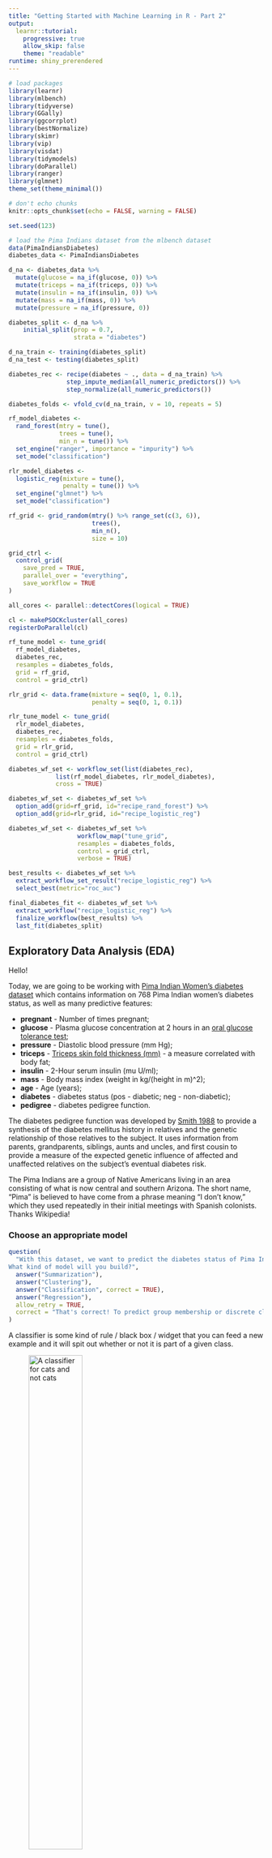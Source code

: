 ```yaml
---
title: "Getting Started with Machine Learning in R - Part 2"
output: 
  learnr::tutorial:
    progressive: true
    allow_skip: false
    theme: "readable"
runtime: shiny_prerendered
---
```


```r
# load packages
library(learnr)
library(mlbench)
library(tidyverse)
library(GGally)
library(ggcorrplot)
library(bestNormalize)
library(skimr)
library(vip)
library(visdat)
library(tidymodels)
library(doParallel)
library(ranger)
library(glmnet)
theme_set(theme_minimal())

# don't echo chunks
knitr::opts_chunk$set(echo = FALSE, warning = FALSE)

set.seed(123)

# load the Pima Indians dataset from the mlbench dataset
data(PimaIndiansDiabetes)
diabetes_data <- PimaIndiansDiabetes

d_na <- diabetes_data %>%
  mutate(glucose = na_if(glucose, 0)) %>%
  mutate(triceps = na_if(triceps, 0)) %>%
  mutate(insulin = na_if(insulin, 0)) %>%
  mutate(mass = na_if(mass, 0)) %>%
  mutate(pressure = na_if(pressure, 0))

diabetes_split <- d_na %>%
    initial_split(prop = 0.7, 
                  strata = "diabetes")

d_na_train <- training(diabetes_split)
d_na_test <- testing(diabetes_split)

diabetes_rec <- recipe(diabetes ~ ., data = d_na_train) %>%
                step_impute_median(all_numeric_predictors()) %>%
                step_normalize(all_numeric_predictors())

diabetes_folds <- vfold_cv(d_na_train, v = 10, repeats = 5)

rf_model_diabetes <- 
  rand_forest(mtry = tune(),
              trees = tune(),
              min_n = tune()) %>%
  set_engine("ranger", importance = "impurity") %>% 
  set_mode("classification") 

rlr_model_diabetes <- 
  logistic_reg(mixture = tune(), 
               penalty = tune()) %>%
  set_engine("glmnet") %>%
  set_mode("classification")

rf_grid <- grid_random(mtry() %>% range_set(c(3, 6)),
                       trees(),
                       min_n(),
                       size = 10)

grid_ctrl <-
  control_grid(
    save_pred = TRUE,
    parallel_over = "everything",
    save_workflow = TRUE
)

all_cores <- parallel::detectCores(logical = TRUE)

cl <- makePSOCKcluster(all_cores)
registerDoParallel(cl)

rf_tune_model <- tune_grid(
  rf_model_diabetes, 
  diabetes_rec,       
  resamples = diabetes_folds,
  grid = rf_grid,
  control = grid_ctrl)

rlr_grid <- data.frame(mixture = seq(0, 1, 0.1),
                       penalty = seq(0, 1, 0.1))

rlr_tune_model <- tune_grid(
  rlr_model_diabetes,  
  diabetes_rec,       
  resamples = diabetes_folds, 
  grid = rlr_grid,
  control = grid_ctrl)

diabetes_wf_set <- workflow_set(list(diabetes_rec),  
             list(rf_model_diabetes, rlr_model_diabetes), 
             cross = TRUE) 

diabetes_wf_set <- diabetes_wf_set %>%
  option_add(grid=rf_grid, id="recipe_rand_forest") %>%
  option_add(grid=rlr_grid, id="recipe_logistic_reg")

diabetes_wf_set <- diabetes_wf_set %>%
                   workflow_map("tune_grid",
                   resamples = diabetes_folds,
                   control = grid_ctrl,
                   verbose = TRUE) 

best_results <- diabetes_wf_set %>%
  extract_workflow_set_result("recipe_logistic_reg") %>%
  select_best(metric="roc_auc")

final_diabetes_fit <- diabetes_wf_set %>%
  extract_workflow("recipe_logistic_reg") %>%
  finalize_workflow(best_results) %>%
  last_fit(diabetes_split)
```

## Exploratory Data Analysis (EDA)

Hello!

Today, we are going to be working with [Pima Indian Women's diabetes
dataset](https://en.wikipedia.org/wiki/Akimel_O%27odham) which contains
information on 768 Pima Indian women's diabetes status, as well as many
predictive features:

-   **pregnant** - Number of times pregnant;
-   **glucose** - Plasma glucose concentration at 2 hours in an [oral
    glucose tolerance
    test](https://en.wikipedia.org/wiki/Glucose_tolerance_test);
-   **pressure** - Diastolic blood pressure (mm Hg);
-   **triceps** - [Triceps skin fold thickness
    (mm)](https://en.wikipedia.org/wiki/Anthropometry_of_the_upper_arm) -
    a measure correlated with body fat;
-   **insulin** - 2-Hour serum insulin (mu U/ml);
-   **mass** - Body mass index (weight in kg/(height in m)\^2);
-   **age** - Age (years);
-   **diabetes** - diabetes status (pos - diabetic; neg - non-diabetic);
-   **pedigree** - diabetes pedigree function.

The diabetes pedigree function was developed by [Smith
1988](https://www.ncbi.nlm.nih.gov/pmc/articles/PMC2245318/) to provide
a synthesis of the diabetes mellitus history in relatives and the
genetic relationship of those relatives to the subject. It uses
information from parents, grandparents, siblings, aunts and uncles, and
first cousin to provide a measure of the expected genetic influence of
affected and unaffected relatives on the subject's eventual diabetes
risk.

The Pima Indians are a group of Native Americans living in an area
consisting of what is now central and southern Arizona. The short name,
"Pima" is believed to have come from a phrase meaning "I don't know,"
which they used repeatedly in their initial meetings with Spanish
colonists. Thanks Wikipedia!

### Choose an appropriate model

```r
question(
  "With this dataset, we want to predict the diabetes status of Pima Indian women. 
What kind of model will you build?",
  answer("Summarization"),
  answer("Clustering"),
  answer("Classification", correct = TRUE),
  answer("Regression"),
  allow_retry = TRUE,
  correct = "That's correct! To predict group membership or discrete class labels, use classification models."
)
```

A classifier is some kind of rule / black box / widget that you can feed
a new example and it will spit out whether or not it is part of a given
class.

![A classifier for cats and not
cats](images/CatNotCat.jpg){height="50%"}

You can also have classifiers that categorise things into multiple (more
than two) categories e.g.

-   Which animal is this, out of the 12 animals I have trained my model
    on? 🐱
-   Do these test results indicate {none, stage 1, stage 2, stage 3,
    stage 4} cancer? 🚑
-   Is this email important, not important but not spam, or spam? 📧

### Analyse Missing data

Start off this case study by examining your data set and analyse any
missing values.

**Instructions** Use the `summary()` function from the *skimr* package
for an initial exploration of the Pima Indians dataset `diabetes_data`.

```r
____(diabetes_data)
```

```r
summary(diabetes_data)
```

Within this dataset, it is clear that the values of several variables
are zero when it is impossible for them to be so (i.e. this value could
not be zero if it was measured). Hence, we are dealing with "hidden"
missing data.

```r
question(
  "Which are the variables that have zero “values” that are actually likely to be missing:",
  answer("pregnant"),
  answer("glucose", correct = TRUE),
  answer("pressure", correct = TRUE),
  answer("triceps", correct = TRUE),
  answer("insulin", correct = TRUE),
  answer("mass", correct = TRUE),
  answer("pedigree"),
  answer("age"),
  answer("diabetes"),
  allow_retry = TRUE,
  correct = "That's correct!"
)
```

```r
question(
  "To handle this, what should be done with these zero values? ",
  answer("Leave them as zero values"),
  answer("Recode them as NA to indicate missingness", correct = TRUE),
  answer("Remove the rows containing zero values"),
  allow_retry = TRUE,
  correct = "That's correct! Recoding zero values as NA is a common approach to handle hidden missing data in a dataset. This allows for appropriate treatment and analysis of the missing values. Leaving them as zero values might incorrectly imply that the measurements were taken and resulted in a zero value. Removing the rows can lead to the loss of valuable information."
)
```

Let's create a new dataframe `d_na`, which has the missing values
recoded as `NA` and visualise it.

**Instructions**

-   Use the `vis_dat()` function to visualise the missing values of the
    `diabetes_data` object;
-   Use the `mutate()` function from the **dplyr** package to create a
    new dataframe called `d_na` and recode all the 0 values of the
    variables `glucose`, `triceps`, `insulin`, `mass` and `pressure` to
    NAs;
-   Use the `vis_miss()` function to visualise the variables of the new
    `d_na` dataframe.

```r
vis_miss(____)

d_na <- diabetes_data %>%
  ____(glucose = na_if(glucose, 0)) %>%
  mutate(____ = na_if(triceps, 0)) %>%
  mutate(insulin = na_if(____, 0)) %>%
  mutate(mass = ____(mass, 0)) %>%
  mutate(pressure = na_if(pressure, ____))

____(d_na)
```

```r
vis_miss(diabetes_data)

d_na <- diabetes_data %>%
  mutate(glucose = na_if(glucose, 0)) %>%
  mutate(triceps = na_if(triceps, 0)) %>%
  mutate(insulin = na_if(insulin, 0)) %>%
  mutate(mass = na_if(mass, 0)) %>%
  mutate(pressure = na_if(pressure, 0))

vis_miss(d_na)
```

## Our data budget and preprocessing steps

### Training and testing data

Training models based on all of your data at once is typically not a
good choice 🚫. Instead, you can create subsets of your data that you
use for different purposes, such as training your model and then testing
your model.

Creating training/testing splits reduces overfitting. When you evaluate
your model on data that it was not trained on, you get a better estimate
of how it will perform on new data.

**Instructions**

-   Use the `initial_split()` function to create a data split that
    divides the original data into 70%/30% sections and (roughly)
    divides the data into subsets based on the target/outcome variable's
    distribution;
-   Use the functions `training()` and `testing()` to assign the 70%
    partition to `d_na_train` and the 30% partition to `d_na_test`,
    respectively.

```r
# Split the data into training and test sets
set.seed(123) #so we all get the same results

diabetes_split <- d_na %>%
    initial_split(prop = ____, 
                  strata = ___)

d_na_train <- training(___)
d_na_test <- testing(___)

glimpse(d_na_train)
glimpse(____)
```

```r
set.seed(123)

diabetes_split <- d_na %>%
    initial_split(prop = 0.7, 
                  strata = diabetes)

d_na_train <- training(diabetes_split)
d_na_test <- testing(diabetes_split)

glimpse(d_na_train)
glimpse(d_na_test)
```

The code above takes an input data set and puts 70% of it into a
training dataset and 30% of it into a testing dataset; it chooses the
individual cases so that both sets are balanced in selling price.

*Stratified sampling would split within each quartile. This ensures that
the training and testing sets have a similar distribution of the target
variable, which can lead to more reliable model performance estimates.*

Let's do some standard checks on the train/test split!

**Instructions**

-   Use the `dim()` function to look how many samples we have in the
    training (`d_na_train`) and testing (`d_na_test`) sets;
-   Use `bind_rows()` to bind together the rows of the training and
    testing sets;
-   Use `gglot()` to plot a histogram of the output (`diabetes`) to
    check we stratified appropriately.

```r
# check how many samples we have in training
dim(____)

# check how many samples we have in testing
____(d_na_test)

# bind together the rows of the training and testing sets
together <- bind_rows(train = ___,
                      test = ____,
                      .id = "test_train" ) 

# plot a histogram of the output to check we stratified appropriately
together %>%
  ggplot(aes(x = ____))+
  geom_bar()+
  facet_grid(test_train~., scales = "free")
```

```r
dim(d_na_train)

dim(d_na_test)

together <- bind_rows(train = d_na_train,
                      test = d_na_test,
                      .id = "test_train" ) 

together %>%
  ggplot(aes(x = diabetes))+
  geom_bar()+
  facet_grid(test_train~., scales = "free")
```

### Preprocessing step for modeling

In tidymodels, you can preprocess your data using **recipes**. Within a
recipe, you can implement many steps on one dataset during
preprocessing. There are an enormous number of different kinds of
preprocessing you can do. For example, you can impute missing data.
*Imputation* is often used to handle missing data because many
statistical methods and machine learning algorithms require complete
data. When we do imputation, we aren't adding new information to our
dataset, but we are using the patterns in our dataset so that we don't
have to throw away the data that have some variables missing.

**Instructions** Use the `recipe()` function to apply the following
preprocessing steps:

-   use the `step_impute_median()` function to perform median imputation
    on all predictors;
-   normalize the data to a standard range by dividing each observation
    by the standard deviation of the feature using `step_normalize()`.

```r
set.seed(123)

diabetes_rec <- ____(diabetes ~ ., data = d_na_train) %>%
                ____(all_numeric_predictors()) %>% # perform median imputation
                ____(all_numeric_predictors()) # all our predictors are numeric so standardize them
  
diabetes_rec  
```

```r
set.seed(123)

diabetes_rec <- recipe(diabetes ~ ., data = d_na_train) %>%
                step_impute_median(all_numeric_predictors()) %>%
                step_normalize(all_numeric_predictors()) 
  
diabetes_rec  
```

### Resampling

At some point we're going to want to do some *parameter tuning*
(explained later), and to do that we're going to want to use
**cross-validation**. So we can create a cross-validated version of the
training set in preparation for that moment:

**Instructions** You can use tidymodels functions to create the kind of
cross-validation folds appropriate for your use case. Here, try 10-fold
cross-validation repeated 5 times.

-   The argument `v` specifies the number of folds for cross-validation;
-   The argument `repeats` specifies the number of repeats.

```r
set.seed(123)

diabetes_folds <- vfold_cv(d_na_train, ___ = 10, ___ = 5)

glimpse(diabetes_folds)
```

```r
set.seed(123)

diabetes_folds <- vfold_cv(d_na_train, v = 10, repeats = 5)

glimpse(diabetes_folds)
```

## Model building and tuning hyperparameters

Some model parameters cannot be learned directly from a dataset during
model training; these kinds of parameters are called
**hyperparameters**. Some examples of hyperparameters include the number
of randomly selected variables to be considered at each split in a
tree-based model (called `mtry` in tidymodels).

Instead of learning these kinds of hyperparameters during model
training, we can estimate the best values for these parameters by
training many models on a resampled data set (like the cross-validation
folds we have previously created) and measuring how well all these
models perform. This process is called **tuning**.

```r
question("Are these tuning hyperparameters?",
  answer("The random seed"),
  answer("Regularization strength in a linear regression model", correct = TRUE),
  answer("Threshold for minimum number of samples required to split an internal node in a decision tree", correct = TRUE),
  allow_retry = TRUE,
  correct = "That's correct! There are parameters that directly affect the performance of a machine learning model during the training process.")
```

You can identify which parameters to `tune()` in a model specification.

### Tree-based models

A tree-based model is a type of algorithm that creates a tree-like
structure to make predictions about a certain outcome, such as whether a
customer will buy a product or not. The tree structure consists of nodes
that represent different features, and the algorithm uses these features
to split the data into smaller and smaller subsets. Each subset is then
assigned a label based on the majority of its observations, and this
process continues until the algorithm reaches a stopping criterion or
has created a fully-grown tree. Once the tree is created, it can be used
to make predictions by following the path through the tree that
corresponds to a given set of input features. Tree-based models are
simple and intuitive to understand, and can be used for both
classification and regression tasks.

-   A **Decision Tree** is a simple type of tree-based model that use a
    hierarchical structure of nodes to make predictions about a certain
    outcome. The process continues until a stopping criterion is met,
    such as a maximum tree depth or a minimum number of observations per
    leaf node, and it can predict the outcome. A single decision tree
    may not be accurate enough for many real-world problems;

![](images/decision_tree.png){width="80%"}

-   A **Random Forest** model builds many *decision trees*, each using a
    randomly selected subset of the data and features, and then
    combining their predictions to make a final prediction.

We can specify a random forest classifier with the following
hyperparameters:

-   **mtry**: the number of predictors that will be randomly sampled at
    each split when creating the tree models;
-   **trees**: the number of decision trees to fit and ultimately
    average;
-   **min_n**: The minimum number of data points in a node that are
    required for the node to be split further.

### Logistic regression

Logistic regression is a type of regression where the range of mapping
is confined to [0,1], unlike simple linear regression models where the
domain and range could take any real value. Logistic regression is a
type of algorithm that is used to predict a binary outcome, such as
whether a patient is likely to develop diabetes or no. It works by
creating a mathematical function that predicts the probability of an
observation belonging to a certain class (e.g., diabetes or not
diabetes). The function takes into account one or more input variables,
such as the patients's age, gender, or body mass index. The output of
the function is a value between 0 and 1, which represents the
probability of the observation belonging to the positive class (e.g.,
developing diabetes). To make a prediction, the algorithm compares the
predicted probability to a threshold value (e.g., 0.5), and assigns the
observation to the positive class if the probability is greater than the
threshold, and to the negative class otherwise. The scatter plot of this
data looks something like this:

![](images/lr.png){width="80%"}

We see that the data points are in the two extreme clusters. For our
prediction modeling, a naive regression line in this scenario will give
a nonsense fit (red line on the right plot) and what we actually require
to fit is a line (blue on the right plot) to explain (or to correctly
separate) a maximum number of data points. Logistic regression is a
scheme to search this most optimum blue line.

**Regularization** is a technique that can be used to prevent
overfitting of the model. A *regularized logistic regression model*, is
a logistic classifier that has been modified to include a regularization
term. This is done by adding a **penalty** to the model that discourages
it from giving too much importance to any variable.

There are several regularized regression models, defined with the
mixture parameter:

-   **Ridge** regularization encourages the model to have small
    coefficient values (`mixture = 0`);
-   **Lasso** regularization encourages the model to set some of the
    coefficients to zero, which performs feature selection. This can
    help improve the model's interpretability and reduce the impact of
    irrelevant features on the model's performance (`mixture = 1`);
-   **Elastic Net** regularization combines Ridge and Lasso
    regularization by adding a penalty term that is a weighted average
    of both penalties. This approach can provide the benefits of both
    Ridge and Lasso regularization, such as feature selection and
    coefficient shrinkage (`mixture between 0 and 1`).

To specify a random forest model with tidymodels, we need the
`rand_forest()` function. The hyperparameters of the model are arguments
within the `rand_forest()` function and may be set to specific values.
However, if tuning is required, then each of these parameters must be
set to `tune()`.

We will be using the *ranger* engine. This engine has an optional
importance argument which can be used to track *variable importance*
measures. In order to make a variable importance plot with `vip()`, we
must add `importance = 'impurity'` inside our `set_engine()` function:

**Instructions**

-   use `rand_forest()` to specify a random forest model and that the
    `mtry`, `trees` and `min_n` hyperparameters need to be tuned;
-   specify a logistic regression model with the `logistic_reg()`
    function and that the `mixture` and `penalty` hyperparameters need
    to be tuned.

```r
# random forest

rf_model_diabetes <- 
  rand_forest(mtry = ____,
              ____ = tune(),
              min_n = ____) %>%
  # select the engine/package that underlies the model
  set_engine("ranger", importance = "impurity") %>% #get variable importance scores
  # choose either the continuous regression or binary classification mode
  set_mode("classification") 

# logistic regression

rlr_model_diabetes <- 
  ____(____ = tune(), 
               ____ = tune()) %>%
  set_engine("glmnet") %>%
  set_mode("classification")
```

```r
# random forest

rf_model_diabetes <- 
  rand_forest(mtry = tune(),
              trees = tune(),
              min_n = tune()) %>%
  set_engine("ranger", importance = "impurity") %>% 
  set_mode("classification") 

# logistic regression

rlr_model_diabetes <- 
  logistic_reg(mixture = tune(), 
               penalty = tune()) %>%
  set_engine("glmnet") %>%
  set_mode("classification")
```

> **Note** Nothing about this model specification is specific to the
> diabetes dataset.

### Find which parameters will give the model its best accuracy

During hyperparameters tuning we are going to:

-   Try different values and measure their performance;
-   Find good values for these parameters;
-   Once the value(s) of the parameter(s) are determined, a model can be
    finalized by fitting the model to the entire training set.

#### `grid_random()`

You have a couple of options for how to choose which possible values for
the tuning parameters to try. One of these options is creating a random
grid of values. **Random grid search** is implemented with the
`grid_random()` function in tidymodels, taking a *sequence of
hyperparameter names to create the grid*. It also has a `size` parameter
that specifies the number of random combinations to create.

**Instructions**

-   Use the `grid_random()` function to create a random grid of values
    for the hyperparameters `mtry()`, `trees()` and `min_n()`;

The `mtry()` hyperparameter requires a pre-set range of values to test
since it cannot exceed the number of columns in our data. When we add
this to `grid_random()` we can pass `mtry()` into the `range_set()`
function and set a range for the hyperparameter with a numeric vector.

-   In the code below, set the range from 3 to 6. This is because we
    have 9 columns in `d_na` and we would like to test `mtry()` values
    somewhere in the middle between 1 and 9, trying to avoid values
    close to the ends;

-   You can then use the function `tune_grid()` to tune either a
    workflow or a model specification with a set of resampled data, such
    as the cross-validation we created. Grid search, combined with
    resampling, requires fitting a lot of models! These models don't
    depend on one another and can be run in parallel.

```r
set.seed(123)

rf_grid <- ____(mtry() %>% range_set(c(____, ____)),
                       trees(),
                       min_n(),
                       size = ____)

#View grid
rf_grid

#Tune random forest model 
rf_tune_model <- ____(
  rf_model_diabetes,  #your model
  diabetes_rec,       #your recipe
  resamples = diabetes_folds, #your resampling
  grid = ____,
  control = grid_ctrl)

rf_tune_model
```

```r
set.seed(123)

rf_grid <- grid_random(mtry() %>% range_set(c(3, 6)),
                       trees(),
                       min_n(),
                       size = 10)

#View grid
rf_grid

#Tune random forest model 
rf_tune_model <- tune_grid(
  rf_model_diabetes, 
  diabetes_rec,       
  resamples = diabetes_folds,
  grid = rf_grid,
  control = grid_ctrl)

rf_tune_model
```

Great job! Let's now use `collect_metrics()` and `show_best()` functions
to:

-   extract the metrics calculated from the cross-validation performance
    across the different values of the parameters;
-   to see which model performed the best, in terms of the **"roc_auc"**
    metric.

```r
# extract all metrics from the cross-validation performance
rf_tune_model %>%
  ____()

# see which model performed the best
rf_tune_model %>%
  ____("roc_auc")
```

```r
rf_tune_model %>%
  collect_metrics()

rf_tune_model %>%
  show_best("roc_auc")
```

#### `data.frame()`

We can also specify the values of the parameters to tune with a tuning
grid, entered as a **data frame**. It contains all the combinations of
parameters to be tested.

**Instructions** Use the `data.frame()` function to create a tuning grid
for the `mixture` and `penalty` hyperparameters, to use later for tuning
our regularized logistic regression model:

```r
rlr_grid <- ____(mixture = seq(0, 1, 0.1),
                       penalty = seq(0, 1, 0.1))
rlr_grid
```

```r
rlr_grid <- data.frame(mixture = seq(0, 1, 0.1),
                       penalty = seq(0, 1, 0.1))
rlr_grid
```

Well done! You just created a data frame named "rlr_grid" with two
columns: *"mixture"* and *"penalty"*. You did this by using the `seq()`
function with the parameters `0`, `1`, and `0.1`. This will create a
sequence of numbers starting from 0, incrementing by 0.1, and ending
at 1. The resulting data frame `rlr_grid` has 11 rows, corresponding to
the 11 values in the "mixture" and "penalty" sequences.

Let's use `tune_grid()` again for hyperparameters tuning of the
`rlr_model_diabetes` logistic regression model, doing cross validation
for each row of the `rlr_grid` tuning grid. Let's then use the
`collect_metrics()` and `show_best()` functions to visualise our best
tuning results for the **"roc_auc"** metric:

```r
set.seed(123)

# hyperparameters tuning
rlr_tune_model <- tune_grid(
  ____,  #your model
  diabetes_rec, #your recipe 
  resamples = diabetes_folds, #your resampling 
  grid = ____, #your grid
  control = grid_ctrl)

# collect all metrics
rlr_tune_model %>%
  ____

# show the best "roc_auc" results
rlr_tune_model %>%
  show_best(____)
```

```r
set.seed(123)

rlr_tune_model <- tune_grid(
  rlr_model_diabetes,  
  diabetes_rec,       
  resamples = diabetes_folds, 
  grid = rlr_grid,
  control = grid_ctrl)

rlr_tune_model %>%
  collect_metrics()

rlr_tune_model %>%
  show_best("roc_auc")
```

## Compare models and preprocessing steps

Tidymodels allows us to perform all of the above steps in a much faster
way with the **workflowsets** package.

**Instructions** - Use the `workflow_set()` function to combine your
`rlr_model_diabetes` and `rf_model_diabetes` models with your
`diabetes_rec` recipe:

```r
diabetes_wf_set <- ____(list(diabetes_rec),  #list of recipes
             list(rf_model_diabetes, ____), #list of models
             cross = TRUE) #all combinations of the preprocessors and models are used to create the workflows

# print the workflow id
diabetes_wf_set$wflow_id

# print the options for each id
diabetes_wf_set$option
```

```r
diabetes_wf_set <- workflow_set(list(diabetes_rec),  
             list(rf_model_diabetes, rlr_model_diabetes), 
             cross = TRUE) 

diabetes_wf_set$wflow_id

diabetes_wf_set$option
```

Great! You have now combined your recipe and models within the
`diabetes_wf_set` object. The workflow ids created have been
automatically named *recipe_rand_forest* and *recipe_logistic_reg*. If
we have a look at the options, there are no grids specified for our
workflows.

Let's add our `rf_grid` and `rlr_grid` girds with the `option_add()`
function:

```r
diabetes_wf_set <- diabetes_wf_set %>%
  option_add(grid=rf_grid, id="recipe_rand_forest") %>% #add the rf_grid
  option_add(grid=____, id="recipe_logistic_reg")       #add the rlr_grid

diabetes_wf_set$option
```

```r
diabetes_wf_set <- diabetes_wf_set %>%
  option_add(grid=rf_grid, id="recipe_rand_forest") %>%
  option_add(grid=rlr_grid, id="recipe_logistic_reg")

diabetes_wf_set$option
```

We can now call `tune_grid()`. Note that the workflow set object
`diabetes_wf_set` already includes your recipe, your models and your
grids, so you will only need to add your resampling object to the
`workflow_map()` function.

> The first argument in the `workflow_map()` function is a function name
> from the **tune** package (`tune_grid()`, `fit_resamples()`..)

```r
set.seed(123)

diabetes_wf_set <- diabetes_wf_set %>%
                   ____("tune_grid",
                   resamples = ____, 
                   control = grid_ctrl,
                   verbose = TRUE) 
diabetes_wf_set
```

```r
set.seed(123)

diabetes_wf_set <- diabetes_wf_set %>%
                   workflow_map("tune_grid",
                   resamples = diabetes_folds,
                   control = grid_ctrl,
                   verbose = TRUE) 
diabetes_wf_set
```

The `results` column contains the results of each call to `tune_grid()`
for the workflows. From these results, we can get quick assessments of
how well these models classified the data using the `rank_results()` and
`autoplot()` functions.

**Instructions** Call the `rank_results()` and `autoplot()` functions on
your tuned workflows. You specifically want to have a look at the
`"roc_auc"` metric:

```r
#to get the rankings of the models (and their tuning parameter sub-models) as a data frame:
rank_results(diabetes_wf_set, rank_metric = ____)

#to plot the results
autoplot(____, metric = "roc_auc")
```

```r
rank_results(diabetes_wf_set, rank_metric = "roc_auc")

autoplot(diabetes_wf_set, metric = "roc_auc")
```

## Extract best tuning results

The plot above shows the results for all tuning parameter combinations
for each model. We can use the `extract_workflow_set_result()` and
`select_best()` functions to extract the best tuning results.

**Instructions**

-   Extract the tuning results for the `"recipe_logistic_reg"` workflow;
-   Select the best results for the `**roc_auc**` metric.

```r
best_results <- diabetes_wf_set %>%
  extract_workflow_set_result(____) %>%
  ____(metric="roc_auc")

best_results
```

```r
best_results <- diabetes_wf_set %>%
  extract_workflow_set_result("recipe_logistic_reg") %>%
  select_best(metric="roc_auc")

best_results
```

## Update and fit the workflow

The last step in hyperparameter tuning is to use `finalize_workflow()`
to add our optimal model to our workflow object, and apply the
`last_fit()` function to our workflow and our train/test split object.
This will automatically train the model specified by the workflow using
the training data, and produce evaluations based on the test set.

**Instructions**

-   Use the `extract_workflow()` function to extract the specifications
    of your best workflow (`recipe_logistic_reg`);
-   Update your workflow with your optimal model (`best_results`) using
    the `finalize_workflow()` function;
-   Fit to the training set and evaluate on the testing set using
    `last_fit()`.

```r
set.seed(123)

final_diabetes_fit <- diabetes_wf_set %>%
  ____("recipe_logistic_reg") %>%
  finalize_workflow(____) %>%
  ____(diabetes_split)

final_diabetes_fit

final_diabetes_fit %>% collect_metrics()
```

```r
set.seed(123)

final_diabetes_fit <- diabetes_wf_set %>%
  extract_workflow("recipe_logistic_reg") %>%
  finalize_workflow(best_results) %>%
  last_fit(diabetes_split)

final_diabetes_fit

final_diabetes_fit %>% collect_metrics()
```

> Since we supplied the train/test object when we fit the workflow, the
> metrics are evaluated on the test set. Now when we use the
> `collect_metrics()` function (the same we used when tuning our
> parameters) to extract the performance of the final model (since
> `final_diabetes_fit` now consists of a single final model) applied to
> the test set.

### AUC: Area under the curve and Confusion Matrix

A good classifier will have high precision and high specificity,
minimizing both false positives and false negatives. In practice, and
with an imperfect classifier, you can tune a knob to say which of those
two you care more about. There will be some kind of a trade-off between
the two.

To capture this balance, we often use a **Reciever Operator
Characteristic (ROC) curve** that plots the *false positive* rate along
the x-axis and the *true positive* rate along the y-axis, for all
possible trade-offs. A line that is diagonal from the lower left corner
to the upper right corner represents a random guess at labelling each
example. The higher the line is in the upper left-hand corner, the
better the classifier in general. AUC computes the area under this
curve. For a perfect classifier, AUC = 1, for a random guess, AUC=0.5.
Objective: maximize.

![A Reciever Operator Characteristic (ROC) curve, from which the Area
Under the Curve (AUC) can be calculated](images/_CatArea.jpg){width="80%"}

A **confusion matrix** is a matrix that compares "the truth" to the
labels generated by your classifier. When we label a cat correctly, we
refer to this as a *true positive*. When we fail to label a cat as a
cat, this is called a *false negative*. However, if we label something
which is not a cat as a cat, this is called a *false positive*; and if
we correctly label something which is not a cat, as not a cat, then this
is a *true negative*. In our case, the confusion matrix will look like
this:

-   true positive **(TP)**: Diabetic correctly identified as diabetic
-   true negative **(TN)**: Healthy correctly identified as healthy
-   false positive **(FP)**: Healthy incorrectly identified as diabetic
-   false negative **(FN)**: Diabetic incorrectly identified as healthy

![](images/_CatConfusion.jpg){width="80%"} 

We can plot the ROC curve to visualize
test set performance of our model, and generate a confusion matrix.

*Note In R, factor levels are ordered alphabetically by default, which
means that "no" comes first before "yes" and is considered the level of
interest or positive case. Use the argument `event_level = "second"` to
alter this as needed.*

**Instructions**

-   Extract the prediction values from your final fit object with
    `collect_predictions()`;
-   Plot a ROC curve with the `roc_curve()` function;
-   Plot a confusion matrix with the `conf_mat()` function.

```r
#ROC curve
  collect_predictions(final_diabetes_fit) %>%
  ____(diabetes, event_level="second", .pred_pos) %>%  #specify which level of truth to consider as the "event"
                autoplot()

#confusion matrix dataframe
conf_matrix_rf <- final_diabetes_fit %>%
  collect_predictions() %>%
  ____(truth = diabetes, estimate = .pred_class) 

conf_matrix_rf

#confusion matrix plot
conf_matrix_rf %>%
  autoplot()
```

```r
  collect_predictions(final_diabetes_fit) %>%
  roc_curve(diabetes, event_level="second", .pred_pos) %>%
                autoplot()

conf_matrix_rf <- final_diabetes_fit %>%
  collect_predictions() %>%
  conf_mat(truth = diabetes, estimate = .pred_class) 

conf_matrix_rf

conf_matrix_rf %>%
  autoplot()
```

## Variable importance

In order to visualize the variable importance scores of our  model, we will need to:

-   manually train our workflow object with the `fit()` function on the training data;
-   extract the trained model with the `pull_workflow_fit()` function;
-   pass the trained model to the `vip()` function.

```r
#extract the final workflow
final_workflow <- diabetes_wf_set %>%
  extract_workflow("recipe_logistic_reg") %>%
  finalize_workflow(best_results)

#fit on the training data
wf_fit <- final_workflow %>%
  ____(data = d_na_train)

#extract the trained model
wf_fit <- wf_fit %>% 
          ____()

#plot variable importance
____(wf_fit)
```

```r
final_workflow <- diabetes_wf_set %>%
  extract_workflow("recipe_logistic_reg") %>%
  finalize_workflow(best_results)

wf_fit <- final_workflow %>%
  fit(data = d_na_train)

wf_fit <- wf_fit %>% 
          pull_workflow_fit()

vip(wf_fit)
```